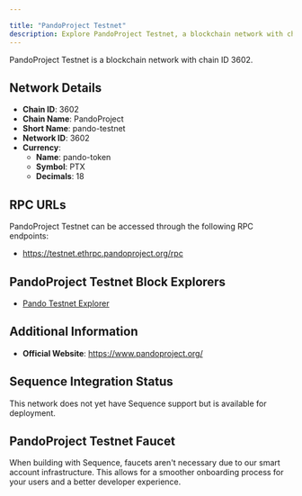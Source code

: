 ```yaml
---

title: "PandoProject Testnet"
description: Explore PandoProject Testnet, a blockchain network with chain ID 3602. Learn about its native currency, pando-token, and how to interact with the network.
---
```




PandoProject Testnet is a blockchain network with chain ID 3602.

## Network Details

- **Chain ID**: 3602
- **Chain Name**: PandoProject
- **Short Name**: pando-testnet
- **Network ID**: 3602
- **Currency**: 
  - **Name**: pando-token
  - **Symbol**: PTX
  - **Decimals**: 18

## RPC URLs

PandoProject Testnet can be accessed through the following RPC endpoints:

- https://testnet.ethrpc.pandoproject.org/rpc

## PandoProject Testnet Block Explorers

- [Pando Testnet Explorer](https://testnet.explorer.pandoproject.org)

## Additional Information

- **Official Website**: https://www.pandoproject.org/

## Sequence Integration Status

This network does not yet have Sequence support but is available for deployment.

## PandoProject Testnet Faucet

When building with Sequence, faucets aren't necessary due to our smart account infrastructure. This allows for a smoother onboarding process for your users and a better developer experience.
